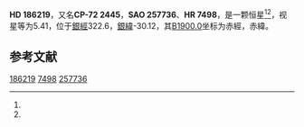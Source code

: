 {{Starbox begin
| name = HD 186219
}}
{{Starbox observe
| epoch = [[J2000.0|J2000.0]]
| constell = {{星座名待查}}<ref name=SIMBAD>{{cite web
 | url=http://simbad.u-strasbg.fr/simbad/sim-id?Ident=HR+7498
 | title =Pulsating variable Star
 | publisher=Centre de Données astronomiques de Strasbourg
 | work=SIMBAD
 | accessdate=2012-07-13}}</ref><ref name=DATA>{{cite web
 | url=http://vizier.u-strasbg.fr/viz-bin/VizieR-5?-out.add=.&-source=5050&-corr=PK=HR&-out.max=9999&HR=7498
 | title=VizieR Detailed Page
 | accessdate=2012-07-13
 | archive-date=2016-03-05
 | archive-url=https://web.archive.org/web/20160305030430/http://vizier.u-strasbg.fr/viz-bin/VizieR-5?-out.add=.&-source=5050&-corr=PK=HR&-out.max=9999&HR=7498
 | dead-url=no
 }}</ref>
| 星官 = 
| ra = {{RA|19|49|25.3}}<ref name=SIMBAD /><ref name=DATA />
| dec = {{DEC|-72|30|12}}<ref name=SIMBAD /><ref name=DATA />
| appmag_v = 5.41<ref name=SIMBAD /><ref name=DATA />
}}
{{Starbox character
| class = A4III<ref name=SIMBAD /><ref name=DATA />
| b-v = 0.22<ref name=SIMBAD /><ref name=DATA />
| u-b = 0.11<ref name=SIMBAD /><ref name=DATA />
| r-i = 0.13C<ref name=SIMBAD /><ref name=DATA />
| variable = 
}}
{{Starbox astrometry
| radial_v = 0.11
| prop_mo_ra = -1
| parallax = 0.033
| p_error = 
}}
{{Starbox catalog
| names =CP-72 2445，[[SAO星表|SAO]] 257736，[[HD星表|HD]] 186219，[[HR星表|HR]] 7498}}
{{Starbox reference |Simbad=HR+7498}}
{{Starbox end}}

'''HD 186219'''，又名'''CP-72 2445'''，'''SAO 257736'''、'''HR 7498'''，是一颗恒星<ref name=SIMBAD /><ref name=DATA />，视星等为5.41，位于[[銀道座標系|銀經]]322.6，[[銀道座標系|銀緯]]-30.12，其[[B1900.0|B1900.0]]坐标为赤經{{RA|19|37|53.5}}，赤緯{{DEC|-72|-30.12|50}}。

== 参考文献 ==
{{reflist}}

{{star-stub}}

[[Category:HD和HDE天體|186219]]
[[Category:HR天體|7498]]
[[Category:SAO天體|257736]]